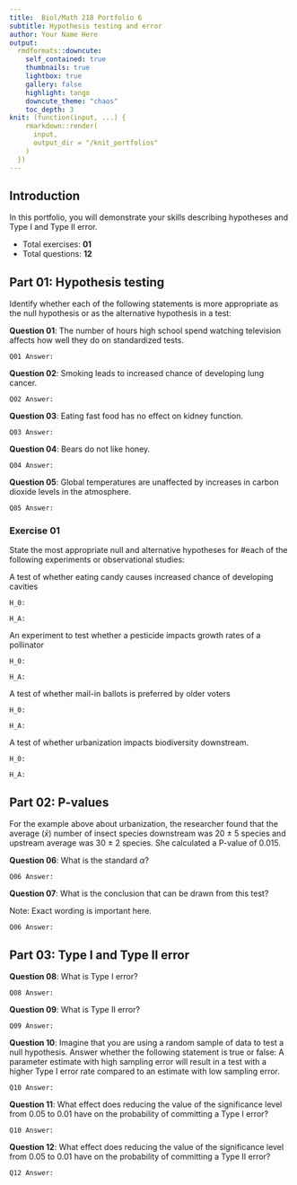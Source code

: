 ```yaml
---
title:  Biol/Math 218 Portfolio 6
subtitle: Hypothesis testing and error
author: Your Name Here
output:
  rmdformats::downcute:
    self_contained: true
    thumbnails: true
    lightbox: true
    gallery: false
    highlight: tango
    downcute_theme: "chaos"
    toc_depth: 3
knit: (function(input, ...) {
    rmarkdown::render(
      input,
      output_dir = "/knit_portfolios"
    )
  })
---
```


## Introduction 
In this portfolio, you will demonstrate your skills describing hypotheses and Type I and
Type II error.

- Total exercises: **01**
- Total questions: **12**

## Part 01: Hypothesis testing

Identify whether each of the following statements is more appropriate as the 
null hypothesis or as the alternative hypothesis in a test: 

**Question 01**: The number of hours high school spend watching television 
affects how well they do on standardized tests.

`Q01 Answer:`

**Question 02**: Smoking leads to increased chance of developing lung cancer.

`Q02 Answer:`

**Question 03**: Eating fast food has no effect on kidney function.

`Q03 Answer:`

**Question 04**: Bears do not like honey.

`Q04 Answer:`

**Question 05**: Global temperatures are unaffected by increases in 
carbon dioxide levels in the atmosphere.

`Q05 Answer:`

### Exercise 01
State the most appropriate null and alternative hypotheses for 
#each of the following experiments or observational studies: 

A test of whether eating candy causes increased chance of developing cavities

`H_0:`

`H_A:`

An experiment to test whether a pesticide impacts growth rates of a pollinator

`H_0:`

`H_A:`

A test of whether mail-in ballots is preferred by older voters

`H_0:`

`H_A:`

A test of whether urbanization impacts biodiversity downstream.

`H_0:`

`H_A:`

## Part 02: P-values

For the example above about urbanization, the researcher found that the 
average ($\bar{x}$) number of insect species downstream was 20 $\pm{}$ 5 species and
upstream average was 30 $\pm{}$ 2 species. She calculated a P-value of 0.015. 

**Question 06**: What is the standard $\alpha$?

`Q06 Answer:`

**Question 07**: What is the conclusion that can be drawn from this test?

Note: Exact wording is important here.

`Q06 Answer:`

## Part 03: Type I and Type II error

**Question 08**: What is Type I error?

`Q08 Answer:`

**Question 09**:  What is Type II error?

`Q09 Answer:`

**Question 10**: Imagine that you are using a random sample of data to test a null hypothesis. 
Answer whether the following statement is true or false: A parameter estimate 
with high sampling error will result in a test with a higher Type I error rate 
compared to an estimate with low sampling error.

`Q10 Answer:`

**Question 11**: What effect does reducing the value of the significance level from 0.05 to 0.01 have on 
the probability of committing a Type I error?

`Q10 Answer:`

**Question 12**: What effect does reducing the value of the significance level from 0.05 to 0.01 have on 
the probability of committing a Type II error?

`Q12 Answer:`

